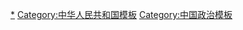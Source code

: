 [[Category:中华人民共和国政治|*]]
[[Category:中华人民共和国模板|Category:中华人民共和国模板]]
[[Category:中国政治模板|Category:中国政治模板]]